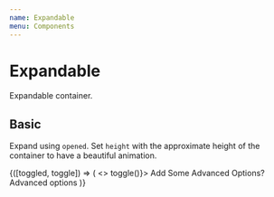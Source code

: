 ```yaml
---
name: Expandable
menu: Components
---
```



# Expandable

Expandable container.

## Basic

Expand using `opened`. Set `height` with the approximate height of the container to have a beautiful animation.

<Playground>
  <Toggler>
    {([toggled, toggle]) => (
      <>
        <Touchable onClick={() => toggle()}>
          <Typography variant="lead-block" my={0}>
            Add Some Advanced Options?
            <Icon name={toggled ? 'minus-box-outline' : 'plus-box-outline'} />
          </Typography>
        </Touchable>
        <Expandable height={24} opened={toggled}>
          Advanced options
        </Expandable>
      </>
    )}
  </Toggler>
</Playground>
